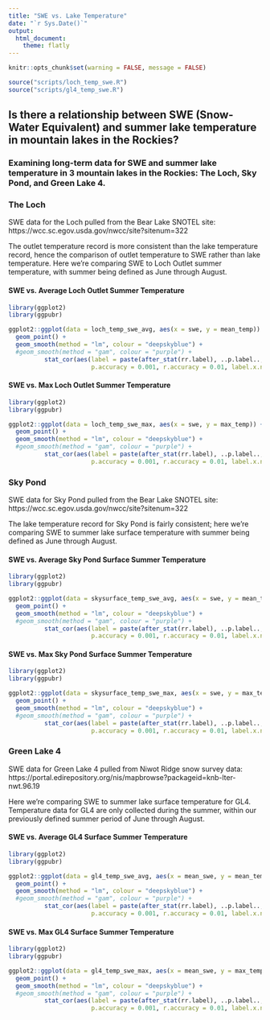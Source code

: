 ```yaml
---
title: "SWE vs. Lake Temperature"
date: "`r Sys.Date()`"
output: 
  html_document:
    theme: flatly
---
```


```r

knitr::opts_chunk$set(warning = FALSE, message = FALSE)
```


``` r

source("scripts/loch_temp_swe.R")
source("scripts/gl4_temp_swe.R")

```


## Is there a relationship between SWE (Snow-Water Equivalent) and summer lake temperature in mountain lakes in the Rockies?

### Examining long-term data for SWE and summer lake temperature in 3 mountain lakes in the Rockies: The Loch, Sky Pond, and Green Lake 4. 

### The Loch
SWE data for the Loch pulled from the Bear Lake SNOTEL site: https://wcc.sc.egov.usda.gov/nwcc/site?sitenum=322

The outlet temperature record is more consistent than the lake temperature record, hence the comparison of outlet temperature to SWE rather than lake temperature. Here we're comparing SWE to Loch Outlet summer temperature, with summer being defined as June through August. 

#### SWE vs. Average Loch Outlet Summer Temperature
```r

library(ggplot2)
library(ggpubr)

ggplot2::ggplot(data = loch_temp_swe_avg, aes(x = swe, y = mean_temp)) +
  geom_point() +
  geom_smooth(method = "lm", colour = "deepskyblue") +
  #geom_smooth(method = "gam", colour = "purple") +
          stat_cor(aes(label = paste(after_stat(rr.label), ..p.label.., sep = "~`,`~")),
                       p.accuracy = 0.001, r.accuracy = 0.01, label.x.npc = 0.4, color = "deepskyblue")

```

#### SWE vs. Max Loch Outlet Summer Temperature
```r

library(ggplot2)
library(ggpubr)

ggplot2::ggplot(data = loch_temp_swe_max, aes(x = swe, y = max_temp)) +
  geom_point() +
  geom_smooth(method = "lm", colour = "deepskyblue") +
  #geom_smooth(method = "gam", colour = "purple") +
          stat_cor(aes(label = paste(after_stat(rr.label), ..p.label.., sep = "~`,`~")),
                       p.accuracy = 0.001, r.accuracy = 0.01, label.x.npc = 0.4, color = "deepskyblue")

```

### Sky Pond
SWE data for Sky Pond pulled from the Bear Lake SNOTEL site: https://wcc.sc.egov.usda.gov/nwcc/site?sitenum=322

The lake temperature record for Sky Pond is fairly consistent; here we're comparing SWE to summer lake surface temperature with summer being defined as June through August.

#### SWE vs. Average Sky Pond Surface Summer Temperature
```r

library(ggplot2)
library(ggpubr)

ggplot2::ggplot(data = skysurface_temp_swe_avg, aes(x = swe, y = mean_temp)) +
  geom_point() +
  geom_smooth(method = "lm", colour = "deepskyblue") +
  #geom_smooth(method = "gam", colour = "purple") +
          stat_cor(aes(label = paste(after_stat(rr.label), ..p.label.., sep = "~`,`~")),
                       p.accuracy = 0.001, r.accuracy = 0.01, label.x.npc = 0.4, color = "deepskyblue")

```

#### SWE vs. Max Sky Pond Surface Summer Temperature
```r

library(ggplot2)
library(ggpubr)

ggplot2::ggplot(data = skysurface_temp_swe_max, aes(x = swe, y = max_temp)) +
  geom_point() +
  geom_smooth(method = "lm", colour = "deepskyblue") +
  #geom_smooth(method = "gam", colour = "purple") +
          stat_cor(aes(label = paste(after_stat(rr.label), ..p.label.., sep = "~`,`~")),
                       p.accuracy = 0.001, r.accuracy = 0.01, label.x.npc = 0.4, color = "deepskyblue")

```

### Green Lake 4
SWE data for Green Lake 4 pulled from Niwot Ridge snow survey data: https://portal.edirepository.org/nis/mapbrowse?packageid=knb-lter-nwt.96.19

Here we're comparing SWE to summer lake surface temperature for GL4. Temperature data for GL4 are only collected during the summer, within our previously defined summer period of June through August. 

#### SWE vs. Average GL4 Surface Summer Temperature
```r

library(ggplot2)
library(ggpubr)

ggplot2::ggplot(data = gl4_temp_swe_avg, aes(x = mean_swe, y = mean_temp)) +
  geom_point() +
  geom_smooth(method = "lm", colour = "deepskyblue") +
  #geom_smooth(method = "gam", colour = "purple") +
          stat_cor(aes(label = paste(after_stat(rr.label), ..p.label.., sep = "~`,`~")),
                       p.accuracy = 0.001, r.accuracy = 0.01, label.x.npc = 0.4, color = "deepskyblue")

```

#### SWE vs. Max GL4 Surface Summer Temperature
```r

library(ggplot2)
library(ggpubr)

ggplot2::ggplot(data = gl4_temp_swe_max, aes(x = mean_swe, y = max_temp)) +
  geom_point() +
  geom_smooth(method = "lm", colour = "deepskyblue") +
  #geom_smooth(method = "gam", colour = "purple") +
          stat_cor(aes(label = paste(after_stat(rr.label), ..p.label.., sep = "~`,`~")),
                       p.accuracy = 0.001, r.accuracy = 0.01, label.x.npc = 0.4, color = "deepskyblue")

```







